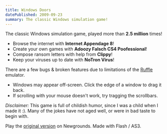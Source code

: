 ```yaml
---
title: Windows Doors
datePublished: 2009-09-23
summary: The classic Windows simulation game!
---
```



The classic Windows simulation game, played more than **2.5 million** times!

* Browse the internet with **Internet Appendage 8**!
* Create your own games with **Adoozy Falsch CS4 Poofessional**!
* Compose ransom letters with help from **Clippy**!
* Keep your viruses up to date with **NoTron Virus**!

There are a few bugs & broken features due to limitations of the [Ruffle](https://ruffle.rs/) emulator.

* Windows may appear off-screen.  Click the edge of a window to drag it back.
* If scrolling with your mouse doesn't work, try tragging the scrollbars.

*Disclaimer:*  This game is full of childish humor, since I was a child when I made it :).  Many of the jokes have not aged well, or were in bad taste to begin with.

Play the [original version](https://www.newgrounds.com/portal/view/512482) on Newgrounds.  Made with Flash / AS3.

<RuffleEmbed swfPath="/flash/512482_Windows_Doors_Final.swf" width={800} height={600} />
<script src="https://unpkg.com/@ruffle-rs/ruffle"></script>